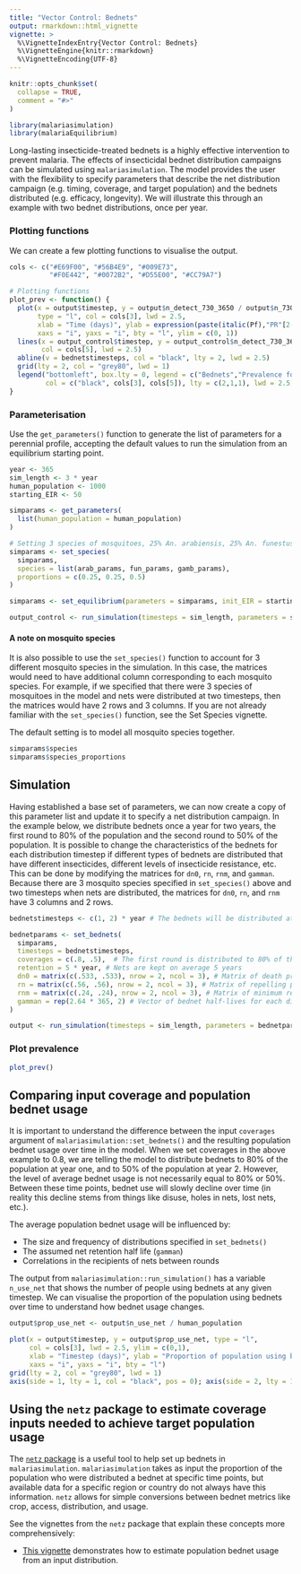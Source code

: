 ```yaml
---
title: "Vector Control: Bednets"
output: rmarkdown::html_vignette
vignette: >
  %\VignetteIndexEntry{Vector Control: Bednets}
  %\VignetteEngine{knitr::rmarkdown}
  %\VignetteEncoding{UTF-8}
---
```


```r
knitr::opts_chunk$set(
  collapse = TRUE,
  comment = "#>"
)
```

```r
library(malariasimulation)
library(malariaEquilibrium)
```

Long-lasting insecticide-treated bednets is a highly effective intervention to prevent malaria. The effects of insecticidal bednet distribution campaigns can be simulated using `malariasimulation`. The model provides the user with the flexibility to specify parameters that describe the net distribution campaign (e.g. timing, coverage, and target population) and the bednets distributed (e.g. efficacy, longevity). We will illustrate this through an example with two bednet distributions, once per year.

### Plotting functions
We can create a few plotting functions to visualise the output.
```r
cols <- c("#E69F00", "#56B4E9", "#009E73", 
          "#F0E442", "#0072B2", "#D55E00", "#CC79A7")

# Plotting functions
plot_prev <- function() {
  plot(x = output$timestep, y = output$n_detect_730_3650 / output$n_730_3650, 
       type = "l", col = cols[3], lwd = 2.5,
       xlab = "Time (days)", ylab = expression(paste(italic(Pf),"PR"[2-10])),
       xaxs = "i", yaxs = "i", bty = "l", ylim = c(0, 1))
  lines(x = output_control$timestep, y = output_control$n_detect_730_3650 / output_control$n_730_3650,
        col = cols[5], lwd = 2.5)
  abline(v = bednetstimesteps, col = "black", lty = 2, lwd = 2.5)
  grid(lty = 2, col = "grey80", lwd = 1)
  legend("bottomleft", box.lty = 0, legend = c("Bednets","Prevalence for bednet scenario","Prevalence for control scenario"),
         col = c("black", cols[3], cols[5]), lty = c(2,1,1), lwd = 2.5)
}
```
  
### Parameterisation

Use the `get_parameters()` function to generate the list of parameters for a perennial profile, accepting the default values to run the simulation from an equilibrium starting point. 

```r
year <- 365
sim_length <- 3 * year
human_population <- 1000
starting_EIR <- 50

simparams <- get_parameters(
  list(human_population = human_population)
)

# Setting 3 species of mosquitoes, 25% An. arabiensis, 25% An. funestus, and 50% An. gambiae
simparams <- set_species(
  simparams, 
  species = list(arab_params, fun_params, gamb_params),
  proportions = c(0.25, 0.25, 0.5)
)

simparams <- set_equilibrium(parameters = simparams, init_EIR = starting_EIR)

output_control <- run_simulation(timesteps = sim_length, parameters = simparams)
```

#### A note on mosquito species  
It is also possible to use the `set_species()` function to account for 3 different mosquito species in the simulation. In this case, the matrices would need to have additional column corresponding to each mosquito species. For example, if we specified that there were 3 species of mosquitoes in the model and nets were distributed at two timesteps, then the matrices would have 2 rows and 3 columns. If you are not already familiar with the `set_species()` function, see the Set Species vignette.  

The default setting is to model all mosquito species together. 
```r
simparams$species
simparams$species_proportions
```
  
## Simulation

Having established a base set of parameters, we can now create a copy of this parameter list and update it to specify a net distribution campaign. In the example below, we distribute bednets once a year for two years, the first round to 80% of the population and the second round to 50% of the population. It is possible to change the characteristics of the bednets for each distribution timestep if different types of bednets are distributed that have different insecticides, different levels of insecticide resistance, etc. This can be done by modifying the matrices for `dn0`, `rn`, `rnm`, and `gamman`. Because there are 3 mosquito species specified in `set_species()` above and two timesteps when nets are distributed, the matrices for `dn0`, `rn`, and `rnm` have 3 columns and 2 rows.

  
```r
bednetstimesteps <- c(1, 2) * year # The bednets will be distributed at the end of the first and the second year. 

bednetparams <- set_bednets(
  simparams,
  timesteps = bednetstimesteps,
  coverages = c(.8, .5),  # The first round is distributed to 80% of the population and the second round to 50%.
  retention = 5 * year, # Nets are kept on average 5 years
  dn0 = matrix(c(.533, .533), nrow = 2, ncol = 3), # Matrix of death probabilities for each mosquito species over time
  rn = matrix(c(.56, .56), nrow = 2, ncol = 3), # Matrix of repelling probabilities for each mosquito species over time
  rnm = matrix(c(.24, .24), nrow = 2, ncol = 3), # Matrix of minimum repelling probabilities for each mosquito species over time
  gamman = rep(2.64 * 365, 2) # Vector of bednet half-lives for each distribution timestep
)

output <- run_simulation(timesteps = sim_length, parameters = bednetparams)
```

### Plot prevalence
```r
plot_prev()
```
  
## Comparing input coverage and population bednet usage 

It is important to understand the difference between the input `coverages` argument of `malariasimulation::set_bednets()` and the resulting population bednet usage over time in the model. When we set coverages in the above example to 0.8, we are telling the model to distribute bednets to 80% of the population at year one, and to 50% of the population at year 2. However, the level of average bednet usage is not necessarily equal to 80% or 50%. Between these time points, bednet use will slowly decline over time (in reality this decline stems from things like disuse, holes in nets, lost nets, etc.).
  
The average population bednet usage will be influenced by:   

* The size and frequency of distributions specified in `set_bednets()`  
* The assumed net retention half life (`gamman`)
* Correlations in the recipients of nets between rounds  
  
The output from `malariasimulation::run_simulation()` has a variable `n_use_net` that shows the number of people using bednets at any given timestep. We can visualise the proportion of the population using bednets over time to understand how bednet usage changes. 

```r
output$prop_use_net <- output$n_use_net / human_population

plot(x = output$timestep, y = output$prop_use_net, type = "l", 
     col = cols[3], lwd = 2.5, ylim = c(0,1),
     xlab = "Timestep (days)", ylab = "Proportion of population using bednets",
     xaxs = "i", yaxs = "i", bty = "l")
grid(lty = 2, col = "grey80", lwd = 1)
axis(side = 1, lty = 1, col = "black", pos = 0); axis(side = 2, lty = 1, col = "black")
```
  
## Using the `netz` package to estimate coverage inputs needed to achieve target population usage

The [`netz` package](https://mrc-ide.github.io/netz/index.html) is a useful tool to help set up bednets in `malariasimulation`. `malariasimulation` takes as input the proportion of the population who were distributed a bednet at specific time points, but available data for a specific region or country do not always have this information. `netz` allows for simple conversions between bednet metrics like crop, access, distribution, and usage.  
  
See the vignettes from the `netz` package that explain these concepts more comprehensively:  
  
* [This vignette](https://mrc-ide.github.io/netz/articles/population_usage.html) demonstrates how to estimate population bednet usage from an input distribution. 

